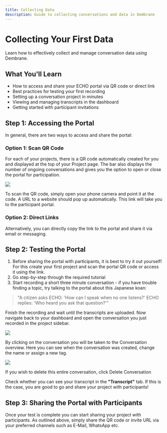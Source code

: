 ```yaml
---
title: Collecting Data
description: Guide to collecting conversations and data in Dembrane
---
```


# Collecting Your First Data

Learn how to effectively collect and manage conversation data using Dembrane. 

## What You'll Learn
- How to access and share your ECHO portal via QR code or direct link
- Best practices for testing your first recording
- Setting up a conversation project in minutes
- Viewing and managing transcripts in the dashboard
- Getting started with participant invitations


## Step 1: Accessing the Portal

In general, there are two ways to access and share the portal:

### Option 1: Scan QR Code
For each of your projects, there is a QR code automatically created for you and displayed at the top of your Project page. The bar also displays the number of ongoing conversations and gives you the option to open or close the portal for participation.

![](/img7.png)

To scan the QR code, simply open your phone camera and point it at the code. A URL to a website should pop up automatically. This link will take you to the participant portal.

### Option 2: Direct Links
Alternatively, you can directly copy the link to the portal and share it via email or messaging.

## Step 2: Testing the Portal 

1. Before sharing the portal with participants, it is best to try it out yourself! For this create your first project and scan the portal QR code or access it using the link. 
2. Go step-by-step through the required tutorial
3. Start recording a short three minute conversation - if you have trouble finding a topic, try talking to the portal about this Japanese koan:

> "A citizen asks ECHO: 'How can I speak when no one listens?' ECHO replies: 'Who heard you ask that question?'"

Finish the recording and wait until the transcripts are uploaded. Now navigate back to your dashboard and open the conversation you just recorded in the project sidebar.

![](/img11.png)

By clicking on the conversation you will be taken to the Conversation overview. Here you can see when the conversation was created, change the name or assign a new tag. 

![](/img10.png)

If you wish to delete this entire conversation, click <span className="text-red-500">Delete Conversation</span>

Check whether you can see your transcript in the **"Transcript"** tab. If this is the case, you are good to go and share your project with participants!

## Step 3: Sharing the Portal with Participants

Once your test is complete you can start sharing your project with participants. As outlined above, simply share the QR code or invite URL via your preferred channels such as E-Mail, WhatsApp etc.
